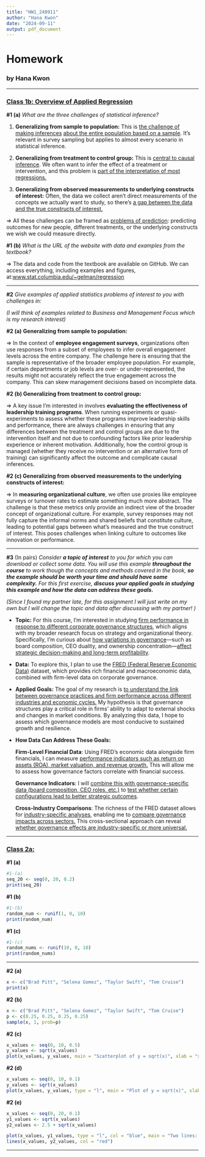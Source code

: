 ```yaml
---
title: "HW1_240911"
author: "Hana Kwon"
date: "2024-09-11"
output: pdf_document
---
```


# **Homework**

### **by Hana Kwon**

------------------------------------------------------------------------

### [**Class 1b: Overview of Applied Regression**]{.underline}

**#1 (a)** *What are the three challenges of statistical inference?*

1.  **Generalizing from sample to population:** This is [the challenge of making inferences]{.underline} [about the entire population based on a sample]{.underline}. It’s relevant in survey sampling but applies to almost every scenario in statistical inference.

2.  **Generalizing from treatment to control group:** This is [central to causal inference]{.underline}. We often want to infer the effect of a treatment or intervention, and this problem is [part of the interpretation of most regressions.]{.underline}

3.  **Generalizing from observed measurements to underlying constructs of interest:** Often, the data we collect aren’t direct measurements of the concepts we actually want to study, so there’s [a gap between the data and the true constructs of interest.]{.underline}

=\> All these challenges can be framed as [problems of prediction]{.underline}: predicting outcomes for new people, different treatments, or the underlying constructs we wish we could measure directly.

**#1 (b)** *What is the URL of the website with data and examples from the textbook?*

=\> The data and code from the textbook are available on GitHub. We can access everything, including examples and figures, at:[www.stat.columbia.edu/\~gelman/regression](http://www.stat.columbia.edu/~gelman/regression)

------------------------------------------------------------------------

**#2** *Give examples of applied statistics problems of interest to you with challenges in:*

*(I will think of examples related to Business and Management Focus which is my research interest)*

**#2 (a)** **Generalizing from sample to population:**

=\> In the context of **employee engagement surveys**, organizations often use responses from a subset of employees to infer overall engagement levels across the entire company. The challenge here is ensuring that the sample is representative of the broader employee population. For example, if certain departments or job levels are over- or under-represented, the results might not accurately reflect the true engagement across the company. This can skew management decisions based on incomplete data.

**#2 (b) Generalizing from treatment to control group:**

=\> A key issue I’m interested in involves **evaluating the effectiveness of leadership training programs**. When running experiments or quasi-experiments to assess whether these programs improve leadership skills and performance, there are always challenges in ensuring that any differences between the treatment and control groups are due to the intervention itself and not due to confounding factors like prior leadership experience or inherent motivation. Additionally, how the control group is managed (whether they receive no intervention or an alternative form of training) can significantly affect the outcome and complicate causal inferences.

**#2 (c) Generalizing from observed measurements to the underlying constructs of interest:**

=\> In **measuring organizational culture**, we often use proxies like employee surveys or turnover rates to estimate something much more abstract. The challenge is that these metrics only provide an indirect view of the broader concept of organizational culture. For example, survey responses may not fully capture the informal norms and shared beliefs that constitute culture, leading to potential gaps between what’s measured and the true construct of interest. This poses challenges when linking culture to outcomes like innovation or performance.

------------------------------------------------------------------------

**#3** (In pairs) *Consider **a topic of interest** to you for which you can download or collect some data. You will use this example **throughout the course** to work though the concepts and methods covered in the book, **so the example should be worth your time and should have some complexity.** For this first exercise, **discuss your applied goals in studying this example and how the data can address these goals.***

*(Since I found my partner late, for this assignment I will just write on my own but I will change the topic and data after discussing with my partner! )*

-   **Topic:** For this course, I’m interested in studying [firm performance in response to different corporate governance structures]{.underline}, which aligns with my broader research focus on strategy and organizational theory. Specifically, I’m curious about [how variations in governance]{.underline}—such as board composition, CEO duality, and ownership concentration—[affect strategic decision-making and long-term profitability]{.underline}.

-   **Data:** To explore this, I plan to use the [FRED (Federal Reserve Economic Data)]{.underline} dataset, which provides rich financial and macroeconomic data, combined with firm-level data on corporate governance.

-   **Applied Goals:** The goal of my research is [to understand the link between governance practices and firm performance across different industries and economic cycles.]{.underline} My hypothesis is that governance structures play a critical role in firms’ ability to adapt to external shocks and changes in market conditions. By analyzing this data, I hope to assess which governance models are most conducive to sustained growth and resilience.

-   **How Data Can Address These Goals:**

    **Firm-Level Financial Data**: Using FRED’s economic data alongside firm financials, I can measure [performance indicators such as return on assets (ROA), market valuation, and revenue growth.]{.underline} This will allow me to assess how governance factors correlate with financial success.

    **Governance Indicators**: I will [combine this with governance-specific data (board composition, CEO roles, etc.)]{.underline} to [test whether certain configurations lead to better strategic outcomes]{.underline}.

    **Cross-Industry Comparisons**: The richness of the FRED dataset allows for [industry-specific analyses]{.underline}, enabling me to [compare governance impacts across sectors.]{.underline} This cross-sectional approach can reveal [whether governance effects are industry-specific or more universal.]{.underline}

------------------------------------------------------------------------

### [**Class 2a:**]{.underline}

**#1 (a)**

```r

#1-(a)
seq_20 <- seq(0, 20, 0.2)
print(seq_20)
```

**#1 (b)**

```r

#1-(b)
random_num <- runif(1, 0, 10)
print(random_num)
```

**#1 (c)**

```r

#1-(c)
random_nums <- runif(10, 0, 10)
print(random_nums)
```

------------------------------------------------------------------------

**#2 (a)**

```r
x <- c("Brad Pitt", "Selena Gomez", "Taylor Swift", "Tom Cruise")
print(x)
```

**#2 (b)**

```r

x <- c("Brad Pitt", "Selena Gomez", "Taylor Swift", "Tom Cruise")
p <- c(0.25, 0.25, 0.25, 0.25)
sample(x, 1, prob=p)
```

**#2 (c)**

```r
x_values <- seq(0, 10, 0.5)
y_values <- sqrt(x_values)
plot(x_values, y_values, main = "Scatterplot of y = sqrt(x)", xlab = "x", ylab = "y = sqrt(x)", pch = 19)
```

**#2 (d)**

```r
x_values <- seq(0, 10, 0.1)
y_values <- sqrt(x_values)
plot(x_values, y_values, type = "l", main = "Plot of y = sqrt(x)", xlab = "x", ylab = "y = sqrt(x)")
```

**#2 (e)**

```r
x_values <- seq(0, 20, 0.1)
y1_values <- sqrt(x_values)
y2_values <- 2.5 + sqrt(x_values)

plot(x_values, y1_values, type = "l", col = "blue", main = "Two lines: y = sqrt(x) and y = 2.5 + sqrt(x)", xlab = "x", ylab = "y")
lines(x_values, y2_values, col = "red")
```

------------------------------------------------------------------------
